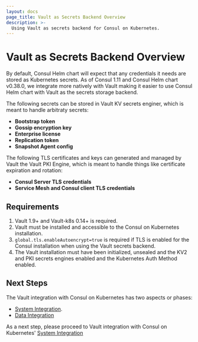 ```yaml
---
layout: docs
page_title: Vault as Secrets Backend Overview
description: >-
  Using Vault as secrets backend for Consul on Kubernetes.
---
```


# Vault as Secrets Backend Overview

By default, Consul Helm chart will expect that any credentials it needs are stored as Kubernetes secrets.
As of Consul 1.11 and Consul Helm chart v0.38.0, we integrate more natively with Vault making it easier
to use Consul Helm chart with Vault as the secrets storage backend.

The following secrets can be stored in Vault KV secrets enginer, which is meant to handle arbitraty secrets:
- **Bootstrap token**
- **Gossip encryption key**
- **Enterprise license**
- **Replication token**
- **Snapshot Agent config**

The following TLS certificates and keys can generated and managed by Vault the Vault PKI Engine, which is meant to handle things like certificate expiration and rotation:
- **Consul Server TLS credentials** 
- **Service Mesh and Consul client TLS credentials**

## Requirements

1. Vault 1.9+ and Vault-k8s 0.14+ is required.
1. Vault must be installed and accessible to the Consul on Kubernetes installation.
1. `global.tls.enableAutoencrypt=true` is required if TLS is enabled for the Consul installation when using the Vault secrets backend.
1. The Vault installation must have been initialized, unsealed and the KV2 and PKI secrets engines enabled and the Kubernetes Auth Method enabled.
## Next Steps

The Vault integration with Consul on Kubernetes has two aspects or phases:
- [System Integration](/docs/k8s/installation/vault/system-integration).
- [Data Integration](/docs/k8s/installation/vault/data-integration) 

As a next step, please proceed to Vault integration with Consul on Kubernetes' [System Integration](/docs/k8s/installation/vault/system-integration)

